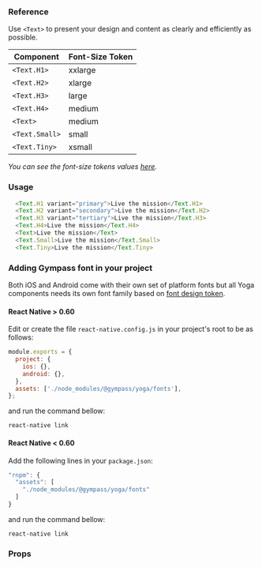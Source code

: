 ### Reference

Use `<Text>` to present your design and content as clearly and efficiently as
possible.

| **Component**  | **Font-Size Token** |
| -------------- | ------------------- |
| `<Text.H1>`    | xxlarge             |
| `<Text.H2>`    | xlarge              |
| `<Text.H3>`    | large               |
| `<Text.H4>`    | medium              |
| `<Text>`       | medium              |
| `<Text.Small>` | small               |
| `<Text.Tiny>`  | xsmall              |

_You can see the font-size tokens values
[here](https://gympass.github.io/yoga/guidelines/tokens/font-sizes)._

### Usage

```javascript type=expo
  <Text.H1 variant="primary">Live the mission</Text.H1>
  <Text.H2 variant="secondary">Live the mission</Text.H2>
  <Text.H3 variant="tertiary">Live the mission</Text.H3>
  <Text.H4>Live the mission</Text.H4>
  <Text>Live the mission</Text>
  <Text.Small>Live the mission</Text.Small>
  <Text.Tiny>Live the mission</Text.Tiny>
```

### Adding Gympass font in your project

Both iOS and Android come with their own set of platform fonts but all Yoga
components needs its own font family based on
[font design token](https://gympass.github.io/yoga/guidelines/tokens/fonts).

#### React Native > 0.60

Edit or create the file `react-native.config.js` in your project's root to be as
follows:

```javascript
module.exports = {
  project: {
    ios: {},
    android: {},
  },
  assets: ['./node_modules/@gympass/yoga/fonts'],
};
```

and run the command bellow:

```
react-native link
```

#### React Native < 0.60

Add the following lines in your `package.json`:

```javascript
"rnpm": {
  "assets": [
    "./node_modules/@gympass/yoga/fonts"
  ]
}
```

and run the command bellow:

```
react-native link
```

### Props

<PropsTable component="Text" platform="native" />
